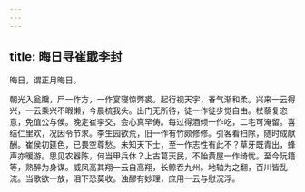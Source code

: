 ```yaml
---
---
---
```

title: 晦日寻崔戢李封
---



晦日，谓正月晦日。


朝光入瓮牖，尸一作方，一作宴寝惊弊裘。起行视天宇，春气渐和柔。兴来一云得兴，一云乘兴不暇懒，今晨梳我头。出门无所待，徒一作徙步觉自由。杖藜复恣意，免值公与侯。晚定崔李交，会心真罕俦。每过得酒倾一作吃，二宅可淹留。喜结仁里欢，况因令节求。李生园欲荒，旧一作有竹颇修修。引客看扫除，随时成献酬。崔侯初筵色，已畏空尊愁。未知天下士，至一作志性有此不？草牙既青出，蜂声亦暖游。思见农器陈，何当甲兵休？上古葛天民，不贻黄屋一作绮忧。至今阮籍等，熟醉为身谋。威凤高其翔一云自高翔，长鲸吞九州。地轴为之翻，百川皆乱流。当歌欲一放，泪下恐莫收。浊醪有妙理，庶用一云与慰沉浮。